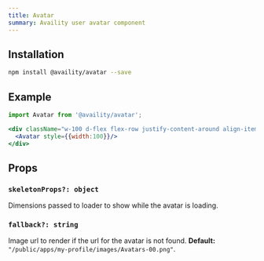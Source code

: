 ```yaml
---
title: Avatar
summary: Availity user avatar component
---
```


## Installation

```bash
npm install @availity/avatar --save
```

## Example


```jsx live=true viewCode=true
import Avatar from '@availity/avatar';

<div className="w-100 d-flex flex-row justify-content-around align-items-center">
  <Avatar style={{width:100}}/>
</div>
```

## Props

### `skeletonProps?: object`
Dimensions passed to loader to show while the avatar is loading.

### `fallback?: string`
Image url to render if the url for the avatar is not found. **Default:** `"/public/apps/my-profile/images/Avatars-00.png"`.